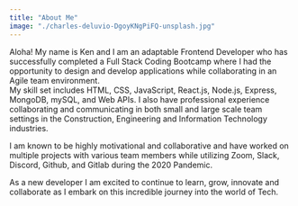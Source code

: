 ```yaml
---
title: "About Me"
image: "./charles-deluvio-DgoyKNgPiFQ-unsplash.jpg"
---
```



Aloha! My name is Ken and I am an adaptable Frontend Developer who has successfully completed a Full Stack Coding Bootcamp where I had the opportunity to design and develop applications while collaborating in an Agile team environment.  
My skill set includes HTML, CSS, JavaScript, React.js, Node.js, Express, MongoDB, mySQL, and Web APIs.
I also have professional experience collaborating and communicating in both small and large scale team settings in the Construction, Engineering and Information Technology industries.

I am known to be highly motivational and collaborative and have worked on multiple projects with various team members while utilizing Zoom, Slack, Discord, Github, and Gitlab during the 2020 Pandemic.

As a new developer I am excited to continue to learn, grow, innovate and collaborate as I embark on this incredible journey into the world of Tech.

